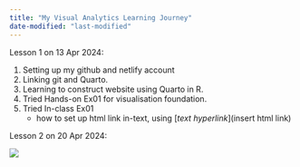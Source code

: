 ```yaml
---
title: "My Visual Analytics Learning Journey"
date-modified: "last-modified"
---
```


Lesson 1 on 13 Apr 2024:

1.  Setting up my github and netlify account
2.  Linking git and Quarto.
3.  Learning to construct website using Quarto in R.
4.  Tried Hands-on Ex01 for visualisation foundation.
5.  Tried In-class Ex01
    -   how to set up html link in-text, using \[*text hyperlink*\](insert html link)

Lesson 2 on 20 Apr 2024:

![](images/coming%20soon.jpeg)
